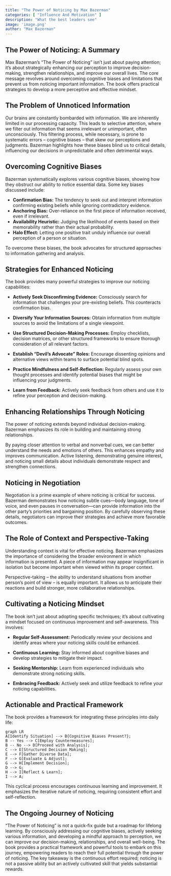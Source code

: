 ```yaml
---
title: "The Power of Noticing by Max Bazerman"
categories: [ "Influence And Motivation" ]
description: "What the best leaders see"
image: 'image.png'
author: "Max Bazerman"
---
```

## The Power of Noticing: A Summary

Max Bazerman's "The Power of Noticing" isn't just about paying attention; it's about strategically enhancing our perception to improve decision-making, strengthen relationships, and improve our overall lives. The core message revolves around overcoming cognitive biases and limitations that prevent us from noticing important information. The book offers practical strategies to develop a more perceptive and effective mindset.


## The Problem of Unnoticed Information

Our brains are constantly bombarded with information.  We are inherently limited in our processing capacity. This leads to selective attention, where we filter out information that seems irrelevant or unimportant, often unconsciously.  This filtering process, while necessary, is prone to systematic errors – cognitive biases – that skew our perceptions and judgments. Bazerman highlights how these biases blind us to critical details, influencing our decisions in unpredictable and often detrimental ways.


## Overcoming Cognitive Biases

Bazerman systematically explores various cognitive biases, showing how they obstruct our ability to notice essential data. Some key biases discussed include:

* **Confirmation Bias:**  The tendency to seek out and interpret information confirming existing beliefs while ignoring contradictory evidence.
* **Anchoring Bias:**  Over-reliance on the first piece of information received, even if irrelevant.
* **Availability Heuristic:** Judging the likelihood of events based on their memorability rather than their actual probability.
* **Halo Effect:**  Letting one positive trait unduly influence our overall perception of a person or situation.

To overcome these biases, the book advocates for structured approaches to information gathering and analysis.


## Strategies for Enhanced Noticing

The book provides many powerful strategies to improve our noticing capabilities:

* **Actively Seek Disconfirming Evidence:**  Consciously search for information that challenges your pre-existing beliefs.  This counteracts confirmation bias.

* **Diversify Your Information Sources:** Obtain information from multiple sources to avoid the limitations of a single viewpoint.

* **Use Structured Decision-Making Processes:** Employ checklists, decision matrices, or other structured frameworks to ensure thorough consideration of all relevant factors.

* **Establish "Devil's Advocate" Roles:** Encourage dissenting opinions and alternative views within teams to surface potential blind spots.

* **Practice Mindfulness and Self-Reflection:**  Regularly assess your own thought processes and identify potential biases that might be influencing your judgments.

* **Learn from Feedback:**  Actively seek feedback from others and use it to refine your perception and decision-making.


## Enhancing Relationships Through Noticing

The power of noticing extends beyond individual decision-making. Bazerman emphasizes its role in building and maintaining strong relationships.

By paying closer attention to verbal and nonverbal cues, we can better understand the needs and emotions of others. This enhances empathy and improves communication.  Active listening, demonstrating genuine interest, and noticing small details about individuals demonstrate respect and strengthen connections.


## Noticing in Negotiation

Negotiation is a prime example of where noticing is critical for success. Bazerman demonstrates how noticing subtle cues—body language, tone of voice, and even pauses in conversation—can provide information into the other party's priorities and bargaining position. By carefully observing these details, negotiators can improve their strategies and achieve more favorable outcomes.


## The Role of Context and Perspective-Taking

Understanding context is vital for effective noticing. Bazerman emphasizes the importance of considering the broader environment in which information is presented. A piece of information may appear insignificant in isolation but become important when viewed within its proper context.

Perspective-taking – the ability to understand situations from another person's point of view – is equally important.  It allows us to anticipate their reactions and build stronger, more collaborative relationships.


## Cultivating a Noticing Mindset

The book isn't just about adopting specific techniques; it's about cultivating a mindset focused on continuous improvement and self-awareness. This involves:

* **Regular Self-Assessment:**  Periodically review your decisions and identify areas where your noticing skills could be enhanced.

* **Continuous Learning:**  Stay informed about cognitive biases and develop strategies to mitigate their impact.

* **Seeking Mentorship:**  Learn from experienced individuals who demonstrate strong noticing skills.

* **Embracing Feedback:**  Actively seek and utilize feedback to refine your noticing capabilities.


## Actionable and Practical Framework

The book provides a framework for integrating these principles into daily life:

```mermaid
graph LR
A[Identify Situation] --> B{Cognitive Biases Present?};
B -- Yes --> C[Employ Countermeasures];
B -- No --> D[Proceed with Analysis];
C --> E[Structured Decision Making];
E --> F[Gather Diverse Data];
F --> G[Evaluate & Adjust];
G --> H[Implement Decision];
D --> G;
H --> I[Reflect & Learn];
I --> A;
```

This cyclical process encourages continuous learning and improvement.  It emphasizes the iterative nature of noticing, requiring consistent effort and self-reflection.


## The Ongoing Journey of Noticing

"The Power of Noticing" is not a quick-fix guide but a roadmap for lifelong learning. By consciously addressing our cognitive biases, actively seeking various information, and developing a mindful approach to perception, we can improve our decision-making, relationships, and overall well-being. The book provides a practical framework and powerful tools to embark on this journey, empowering readers to reach their full potential through the power of noticing. The key takeaway is the continuous effort required; noticing is not a passive ability but an actively cultivated skill that yields substantial rewards.

